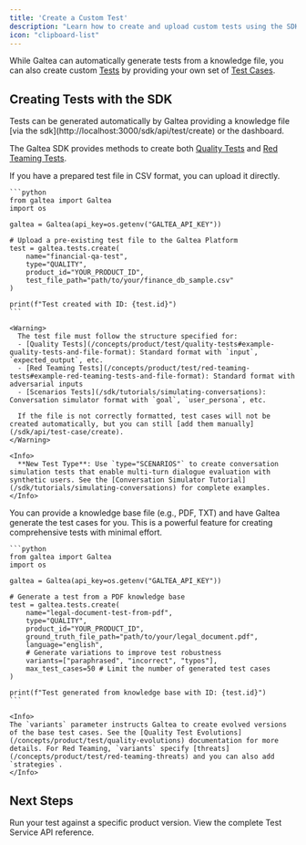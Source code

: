 ```yaml
---
title: 'Create a Custom Test'
description: "Learn how to create and upload custom tests using the SDK"
icon: "clipboard-list"
---
```


While Galtea can automatically generate tests from a knowledge file, you can also create custom [Tests](/concepts/product/test) by providing your own set of [Test Cases](/concepts/product/test/case).

## Creating Tests with the SDK

<Info>
  Tests can be generated automatically by Galtea providing a knowledge file [via the sdk](http://localhost:3000/sdk/api/test/create) or the dashboard.
</Info>

The Galtea SDK provides methods to create both [Quality Tests](/concepts/product/test/quality-tests) and [Red Teaming Tests](/concepts/product/test/red-teaming-tests).


<Tabs>
  <Tab title="Upload Existing Test File">
    If you have a prepared test file in CSV format, you can upload it directly.

    ```python
    from galtea import Galtea
    import os

    galtea = Galtea(api_key=os.getenv("GALTEA_API_KEY"))

    # Upload a pre-existing test file to the Galtea Platform
    test = galtea.tests.create(
        name="financial-qa-test",
        type="QUALITY",
        product_id="YOUR_PRODUCT_ID",
        test_file_path="path/to/your/finance_db_sample.csv"
    )

    print(f"Test created with ID: {test.id}")
    ```
    
    <Warning>
      The test file must follow the structure specified for:
      - [Quality Tests](/concepts/product/test/quality-tests#example-quality-tests-and-file-format): Standard format with `input`, `expected_output`, etc.
      - [Red Teaming Tests](/concepts/product/test/red-teaming-tests#example-red-teaming-tests-and-file-format): Standard format with adversarial inputs
      - [Scenarios Tests](/sdk/tutorials/simulating-conversations): Conversation simulator format with `goal`, `user_persona`, etc.
      
      If the file is not correctly formatted, test cases will not be created automatically, but you can still [add them manually](/sdk/api/test-case/create).
    </Warning>
    
    <Info>
      **New Test Type**: Use `type="SCENARIOS"` to create conversation simulation tests that enable multi-turn dialogue evaluation with synthetic users. See the [Conversation Simulator Tutorial](/sdk/tutorials/simulating-conversations) for complete examples.
    </Info>
  </Tab>

  <Tab title="Generate Test from Knowledge Base">
    You can provide a knowledge base file (e.g., PDF, TXT) and have Galtea generate the test cases for you. This is a powerful feature for creating comprehensive tests with minimal effort.

    ```python
    from galtea import Galtea
    import os

    galtea = Galtea(api_key=os.getenv("GALTEA_API_KEY"))

    # Generate a test from a PDF knowledge base
    test = galtea.tests.create(
        name="legal-document-test-from-pdf",
        type="QUALITY",
        product_id="YOUR_PRODUCT_ID",
        ground_truth_file_path="path/to/your/legal_document.pdf",
        language="english",
        # Generate variations to improve test robustness
        variants=["paraphrased", "incorrect", "typos"], 
        max_test_cases=50 # Limit the number of generated test cases
    )

    print(f"Test generated from knowledge base with ID: {test.id}")
    ```

    <Info>
    The `variants` parameter instructs Galtea to create evolved versions of the base test cases. See the [Quality Test Evolutions](/concepts/product/test/quality-evolutions) documentation for more details. For Red Teaming, `variants` specify [threats](/concepts/product/test/red-teaming-threats) and you can also add `strategies`.
    </Info>
  </Tab>
</Tabs>

## Next Steps

<CardGroup cols={2}>
  <Card title="Run Test-Based Evaluations" icon="badge-check" href="/sdk/tutorials/create-evaluation">
    Run your test against a specific product version.
  </Card>
  <Card title="API Reference" icon="code" href="/sdk/api/test/service">
    View the complete Test Service API reference.
  </Card>
</CardGroup>